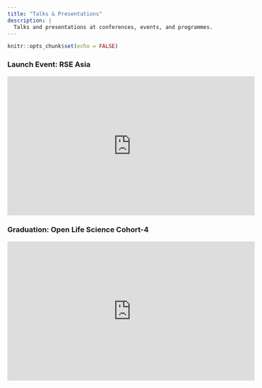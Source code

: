 ---
title: "Talks & Presentations"
description: |
  Talks and presentations at conferences, events, and programmes. 
---

```{r setup, include=FALSE}
knitr::opts_chunk$set(echo = FALSE)
```

### Launch Event: RSE Asia
<iframe width="560" height="315" src="https://www.youtube.com/embed/iffuccOFJn4" title="YouTube video player" frameborder="0" allow="accelerometer; autoplay; clipboard-write; encrypted-media; gyroscope; picture-in-picture" allowfullscreen></iframe>

### Graduation: Open Life Science Cohort-4
<iframe width="560" height="315" src="https://www.youtube.com/embed/BCBRC3vyNYg?start=2769" title="YouTube video player" frameborder="0" allow="accelerometer; autoplay; clipboard-write; encrypted-media; gyroscope; picture-in-picture" allowfullscreen></iframe>